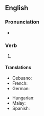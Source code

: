 ==English==
{{attention|en|This page should have a definition for the adjective sense}}

===Pronunciation===
* {{IPA|en|/ˈtæŋ.ɡəld/}}

===Verb===
{{head|en|verb form}}

# {{en-past of|tangle}}

====Translations====
{{trans-top}}
* Cebuano: {{t|ceb|gubot}}
* French: {{t+|fr|embrouillé}}
* German: {{t+|de|wirr}}
{{trans-mid}}
* Hungarian: {{t+|hu|kusza}}
* Malay: {{t|ms|kusut}}
* Spanish: {{t+|es|embrollado}}
{{trans-bottom}}